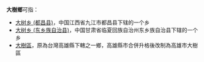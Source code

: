 '''大樹鄉'''可指：
* [[大树乡_(都昌县)|大树乡 (都昌县)]]，中国江西省九江市都昌县下辖的一个乡
* [[大树乡_(东乡族自治县)|大树乡 (东乡族自治县)]]，中国甘肃省临夏回族自治州东乡族自治县下辖的一个乡
* [[大樹區|大樹區]]，原為台灣高雄縣下轄之一鄉，高雄縣市合併升格後改制為高雄市大樹區

{{disambig|D大樹鄉|Cat=三字中国乡名消歧義}}